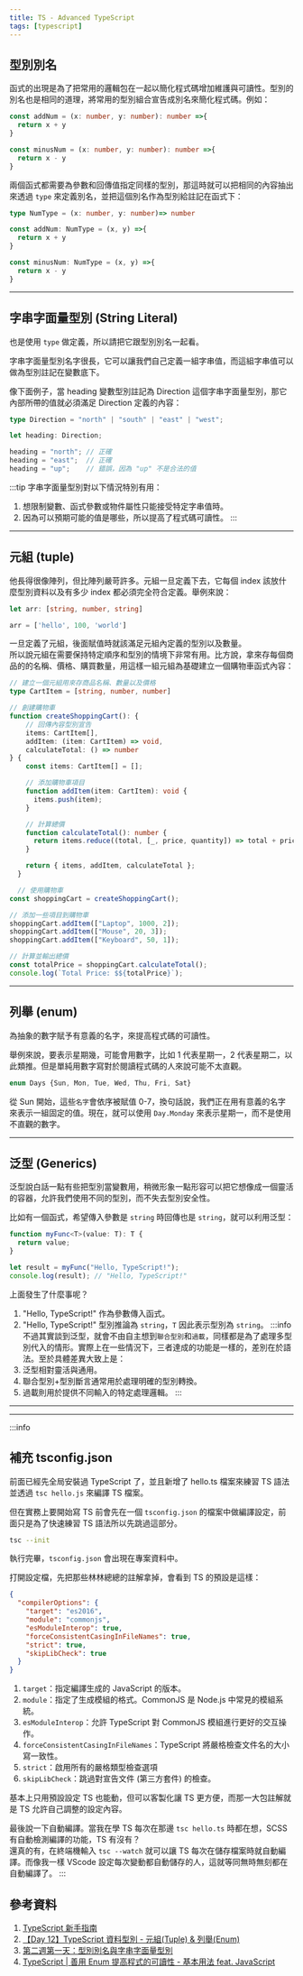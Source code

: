 ```yaml
---
title: TS - Advanced TypeScript
tags: [typescript]
---
```

## 型別別名
函式的出現是為了把常用的邏輯包在一起以簡化程式碼增加維護與可讀性。型別的別名也是相同的道理，將常用的型別組合宣告成別名來簡化程式碼。例如：
```ts title='未用型別別名前'
const addNum = (x: number, y: number): number =>{
  return x + y
}

const minusNum = (x: number, y: number): number =>{
  return x - y
}
```
兩個函式都需要為參數和回傳值指定同樣的型別，那這時就可以把相同的內容抽出來透過 `type` 來定義別名，並把這個別名作為型別給註記在函式下：
```ts
type NumType = (x: number, y: number)=> number

const addNum: NumType = (x, y) =>{
  return x + y
}

const minusNum: NumType = (x, y) =>{
  return x - y
}
```

---

## 字串字面量型別 (String Literal)
也是使用 `type` 做定義，所以請把它跟型別別名一起看。

字串字面量型別名字很長，它可以讓我們自己定義一組字串值，而這組字串值可以做為型別註記在變數底下。

像下面例子，當 heading 變數型別註記為 Direction 這個字串字面量型別，那它內部所帶的值就必須滿足 Direction 定義的內容：
```ts
type Direction = "north" | "south" | "east" | "west";

let heading: Direction;

heading = "north"; // 正確
heading = "east";  // 正確
heading = "up";    // 錯誤，因為 "up" 不是合法的值
```
:::tip
字串字面量型別對以下情況特別有用：  
1. 想限制變數、函式參數或物件屬性只能接受特定字串值時。
2. 因為可以預期可能的值是哪些，所以提高了程式碼可讀性。
:::

---

## 元組 (tuple)
他長得很像陣列，但比陣列嚴苛許多。元組一旦定義下去，它每個 index 該放什麼型別資料以及有多少 index 都必須完全符合定義。舉例來說：
```ts
let arr: [string, number, string]

arr = ['hello', 100, 'world']
```
一旦定義了元組，後面賦值時就該滿足元組內定義的型別以及數量。  
所以說元組在需要保持特定順序和型別的情境下非常有用。比方說，拿來存每個商品的的名稱、價格、購買數量，用這樣一組元組為基礎建立一個購物車函式內容：
```ts
// 建立一個元組用來存商品名稱、數量以及價格
type CartItem = [string, number, number]

// 創建購物車
function createShoppingCart(): {
    // 回傳內容型別宣告
    items: CartItem[],
    addItem: (item: CartItem) => void,
    calculateTotal: () => number
} {
    const items: CartItem[] = [];

    // 添加購物車項目
    function addItem(item: CartItem): void {
      items.push(item);
    }

    // 計算總價
    function calculateTotal(): number {
      return items.reduce((total, [_, price, quantity]) => total + price * quantity, 0);
    }

    return { items, addItem, calculateTotal };
  }

  // 使用購物車
const shoppingCart = createShoppingCart();

// 添加一些項目到購物車
shoppingCart.addItem(["Laptop", 1000, 2]);
shoppingCart.addItem(["Mouse", 20, 3]);
shoppingCart.addItem(["Keyboard", 50, 1]);

// 計算並輸出總價
const totalPrice = shoppingCart.calculateTotal();
console.log(`Total Price: $${totalPrice}`);
```

---

## 列舉 (enum)
為抽象的數字賦予有意義的名字，來提高程式碼的可讀性。  

舉例來說，要表示星期幾，可能會用數字，比如 1 代表星期一，2 代表星期二，以此類推。但是單純用數字寫對於閱讀程式碼的人來說可能不太直觀。
```ts
enum Days {Sun, Mon, Tue, Wed, Thu, Fri, Sat}
```
從 Sun 開始，這些`名字`會依序被賦值 0-7，換句話說，我們正在用有意義的名字來表示一組固定的值。現在，就可以使用 `Day.Monday` 來表示星期一，而不是使用不直觀的數字。

---

## 泛型 (Generics)
泛型說白話一點有些把型別當變數用，稍微形象一點形容可以把它想像成一個靈活的容器，允許我們使用不同的型別，而不失去型別安全性。

比如有一個函式，希望傳入參數是 `string` 時回傳也是 `string`，就可以利用泛型：
```ts
function myFunc<T>(value: T): T {
  return value;
}

let result = myFunc("Hello, TypeScript!");
console.log(result); // "Hello, TypeScript!"
```
上面發生了什麼事呢？  
1. "Hello, TypeScript!" 作為參數傳入函式。
2. "Hello, TypeScript!" 型別推論為 `string`，`T` 因此表示型別為 `string`。
:::info
不過其實談到泛型，就會不由自主想到`聯合型別`和`過載`，同樣都是為了處理多型別代入的情形。實際上在一些情況下，三者達成的功能是一樣的，差別在於語法。至於具體差異大致上是：  
1. 泛型相對靈活與通用。
2. 聯合型別+型別斷言通常用於處理明確的型別轉換。
3. 過載則用於提供不同輸入的特定處理邏輯。
:::
***

---

:::info
## 補充 tsconfig.json
前面已經先全局安裝過 TypeScript 了，並且新增了 hello.ts 檔案來練習 TS 語法並透過 `tsc hello.js` 來編譯 TS 檔案。

但在實務上要開始寫 TS 前會先在一個 `tsconfig.json` 的檔案中做編譯設定，前面只是為了快速練習 TS 語法所以先跳過這部分。
```bash
tsc --init
```
執行完畢，`tsconfig.json` 會出現在專案資料中。

打開設定檔，先把那些林林總總的註解拿掉，會看到 TS 的預設是這樣：
```json title='tsconfig.json'
{
  "compilerOptions": {
    "target": "es2016",
    "module": "commonjs",
    "esModuleInterop": true,
    "forceConsistentCasingInFileNames": true,
    "strict": true,
    "skipLibCheck": true
  }
}
```
1. `target`：指定編譯生成的 JavaScript 的版本。
2. `module`：指定了生成模組的格式。CommonJS 是 Node.js 中常見的模組系統。
3. `esModuleInterop`：允許 TypeScript 對 CommonJS 模組進行更好的交互操作。
4. `forceConsistentCasingInFileNames`：TypeScript 將嚴格檢查文件名的大小寫一致性。
5. `strict`：啟用所有的嚴格類型檢查選項
6. `skipLibCheck`：跳過對宣告文件 (第三方套件) 的檢查。

基本上只用預設設定 TS 也能動，但可以客製化讓 TS 更方便，而那一大包註解就是 TS 允許自己調整的設定內容。

最後說一下自動編譯。當我在學 TS 每次在那邊 `tsc hello.ts` 時都在想，SCSS 有自動檢測編譯的功能，TS 有沒有？  
還真的有，在終端機輸入 `tsc --watch` 就可以讓 TS 每次在儲存檔案時就自動編譯。而像我一樣 VScode 設定每次變動都自動儲存的人，這就等同無時無刻都在自動編譯了。
:::

## 參考資料
1. [TypeScript 新手指南](https://willh.gitbook.io/typescript-tutorial/)
2. [【Day 12】TypeScript 資料型別 - 元組(Tuple) & 列舉(Enum)](https://ithelp.ithome.com.tw/articles/10221546)
3. [第二週第一天：型別別名與字串字面量型別](https://blog.anna-yufeng.com/typescript-week2-day1-type-aliases-string-literal-types)
4. [TypeScript | 善用 Enum 提高程式的可讀性 - 基本用法 feat. JavaScript](https://medium.com/enjoy-life-enjoy-coding/typescript-%E5%96%84%E7%94%A8-enum-%E6%8F%90%E9%AB%98%E7%A8%8B%E5%BC%8F%E7%9A%84%E5%8F%AF%E8%AE%80%E6%80%A7-%E5%9F%BA%E6%9C%AC%E7%94%A8%E6%B3%95-feat-javascript-b20d6bbbfe00)